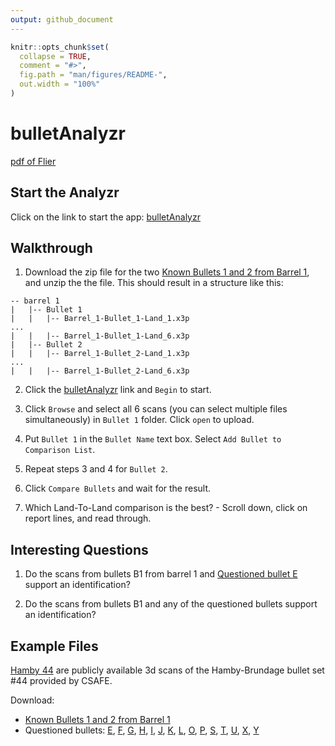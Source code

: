 ```yaml
---
output: github_document
---
```


<!-- README.md is generated from README.Rmd. Please edit that file -->

```r
knitr::opts_chunk$set(
  collapse = TRUE,
  comment = "#>",
  fig.path = "man/figures/README-",
  out.width = "100%"
)
```

# bulletAnalyzr

<!-- badges: start -->
<!-- badges: end -->

[pdf of Flier](bulletAnalyzr-flier.pdf)

## Start the Analyzr

Click on the link to start the app: [bulletAnalyzr](https://labs.omnianalytics.org/bullet-analyzer/)

## Walkthrough


1. Download the zip file for the two [Known Bullets 1 and 2 from Barrel 1](https://github.com/CSAFE-ISU/bulletAnalyzr/raw/main/examples/Hamby-44/barrel%201.zip), and unzip the the file. This should result in a structure like this:

```
-- barrel 1
|   |-- Bullet 1
|   |   |-- Barrel_1-Bullet_1-Land_1.x3p
... 
|   |   |-- Barrel_1-Bullet_1-Land_6.x3p
|   |-- Bullet 2
|   |   |-- Barrel_1-Bullet_2-Land_1.x3p
... 
|   |   |-- Barrel_1-Bullet_2-Land_6.x3p
```

2. Click the [bulletAnalyzr](https://labs.omnianalytics.org/bullet-analyzer/) link and `Begin` to start.

3. Click `Browse` and select all 6 scans (you can select multiple files simultaneously) in `Bullet 1` folder. Click `open` to upload.

4. Put `Bullet 1` in the `Bullet Name` text box. Select `Add Bullet to Comparison List`.

5. Repeat steps 3 and 4 for `Bullet 2`.

6. Click `Compare Bullets` and wait for the result.

7. Which Land-To-Land comparison is the best? - Scroll down, click on report lines, and read through.


## Interesting Questions

1. Do the scans from bullets B1  from barrel 1  and [Questioned bullet E](https://github.com/CSAFE-ISU/bulletAnalyzr/raw/main/examples/Hamby-44/Questioned//Bullet E.zip) support an identification?

2. Do the scans from bullets B1 and any of the questioned bullets support an identification? 

## Example Files


[Hamby 44](https://tsapps.nist.gov/NRBTD/Studies/Studies/Details/fc1f7807-f6e2-41c2-abd1-6173d5a99157)
are publicly available 3d scans of the Hamby-Brundage bullet set #44 provided by CSAFE. 

Download: 

  - [Known Bullets 1 and 2 from Barrel 1](examples/Hamby-44/barrel 1.zip)
  - Questioned bullets:  [E](examples/Hamby-44/Questioned//Bullet E.zip), 
  [F](examples/Hamby-44/Questioned//Bullet F.zip), 
[G](examples/Hamby-44/Questioned//Bullet G.zip), 
[H](examples/Hamby-44/Questioned//Bullet H.zip), 
[I](examples/Hamby-44/Questioned//Bullet I.zip), 
[J](examples/Hamby-44/Questioned//Bullet J.zip), 
[K](examples/Hamby-44/Questioned//Bullet K.zip), 
[L](examples/Hamby-44/Questioned//Bullet L.zip), 
[O](examples/Hamby-44/Questioned//Bullet O.zip), 
[P](examples/Hamby-44/Questioned//Bullet P.zip), 
[S](examples/Hamby-44/Questioned//Bullet S.zip), 
[T](examples/Hamby-44/Questioned//Bullet T.zip), 
[U](examples/Hamby-44/Questioned//Bullet U.zip), 
[X](examples/Hamby-44/Questioned//Bullet X.zip), 
[Y](examples/Hamby-44/Questioned//Bullet Y.zip) 


